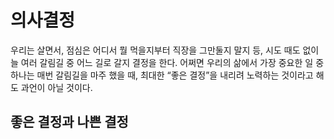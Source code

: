 # 의사결정 {#basic-da}

우리는 살면서, 점심은 어디서 뭘 먹을지부터 직장을 
그만둘지 말지 등, 시도 때도 없이 늘 여러 갈림길 중
어느 길로 갈지 결정을 한다. 
어쩌면 우리의 삶에서 가장 중요한 일 중 하나는 매번
갈림길을 마주 했을 때, 최대한 "좋은 결정"을 
내리려 노력하는 것이라고 해도 과언이 아닐 것이다.


## 좋은 결정과 나쁜 결정 {#decision-quality}